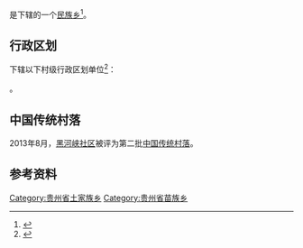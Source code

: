 {{中国乡级行政区|52/06/24/201/000}}

'''{{PAGENAMEBASE}}'''是{{PRC admin/fullname|52/06/24/201/000|3}}下辖的一个[[民族乡|民族乡]]<ref>{{PRC admin/ref sgc|{{PRC admin/parent|52/06/24/201/000}}}}</ref>。

== 行政区划 ==
{{PAGENAMEBASE}}下辖以下村级行政区划单位<ref>{{PRC admin/ref sgc|52/06/24/201/000}}</ref>：

{{PRC admin/children|52/06/24/201/000}}。

==中国传统村落==
2013年8月，[[黑河峡社区|黑河峡社区]]被评为第二批[[中国传统村落|中国传统村落]]。

== 参考资料 ==
{{reflist}}

{{贵州行政区划小作品}}
{{PRC admin/navcat|52/06/24/201/000}}
[[Category:贵州省土家族乡|Category:贵州省土家族乡]]
[[Category:贵州省苗族乡|Category:贵州省苗族乡]]